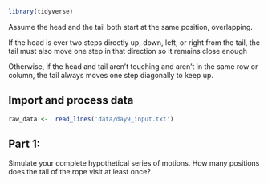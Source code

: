 ```r
library(tidyverse)
```
 Assume the head and the tail both start at the same position, overlapping.

If the head is ever two steps directly up, down, left, or right from the tail, the tail must also move one step in that direction so it remains close enough

Otherwise, if the head and tail aren't touching and aren't in the same row or column, the tail always moves one step diagonally to keep up.




## Import and process data
 

```r
raw_data <-  read_lines('data/day9_input.txt')
```

## Part 1:

Simulate your complete hypothetical series of motions. How many positions does the tail of the rope visit at least once?
